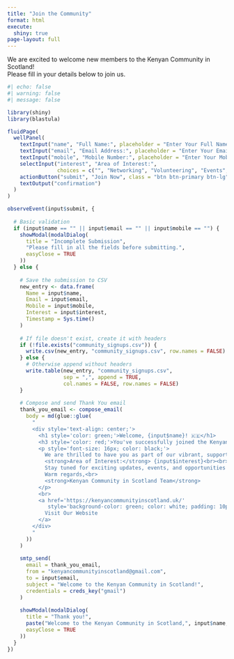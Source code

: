```yaml
---
title: "Join the Community"
format: html
execute:
  shiny: true
page-layout: full
---
```


We are excited to welcome new members to the Kenyan Community in Scotland!  
Please fill in your details below to join us.

```r
#| echo: false
#| warning: false
#| message: false

library(shiny)
library(blastula)

fluidPage(
  wellPanel(
    textInput("name", "Full Name:", placeholder = "Enter Your Full Name"),
    textInput("email", "Email Address:", placeholder = "Enter Your Email Address"),
    textInput("mobile", "Mobile Number:", placeholder = "Enter Your Mobile Number (e.g., +44 7522 XXX XXX)"),
    selectInput("interest", "Area of Interest:",
                choices = c("", "Networking", "Volunteering", "Events", "Sponsorship")),
    actionButton("submit", "Join Now", class = "btn btn-primary btn-lg"),
    textOutput("confirmation")
  )
)

observeEvent(input$submit, {
  
  # Basic validation
  if (input$name == "" || input$email == "" || input$mobile == "") {
    showModal(modalDialog(
      title = "Incomplete Submission",
      "Please fill in all the fields before submitting.",
      easyClose = TRUE
    ))
  } else {
    
    # Save the submission to CSV
    new_entry <- data.frame(
      Name = input$name,
      Email = input$email,
      Mobile = input$mobile,
      Interest = input$interest,
      Timestamp = Sys.time()
    )
    
    # If file doesn't exist, create it with headers
    if (!file.exists("community_signups.csv")) {
      write.csv(new_entry, "community_signups.csv", row.names = FALSE)
    } else {
      # Otherwise append without headers
      write.table(new_entry, "community_signups.csv",
                  sep = ",", append = TRUE,
                  col.names = FALSE, row.names = FALSE)
    }
    
    # Compose and send Thank You email
    thank_you_email <- compose_email(
      body = md(glue::glue(
        "
        <div style='text-align: center;'>
          <h1 style='color: green;'>Welcome, {input$name}! 🇰🇪</h1>
          <h3 style='color: red;'>You've successfully joined the Kenyan Community in Scotland!</h3>
          <p style='font-size: 16px; color: black;'>
            We are thrilled to have you as part of our vibrant, supportive, and inspiring community.<br><br>
            <strong>Area of Interest:</strong> {input$interest}<br><br>
            Stay tuned for exciting updates, events, and opportunities to engage with the community!<br><br>
            Warm regards,<br>
            <strong>Kenyan Community in Scotland Team</strong>
          </p>
          <br>
          <a href='https://kenyancommunityinscotland.uk/' 
             style='background-color: green; color: white; padding: 10px 20px; text-decoration: none; font-size: 18px; border-radius: 5px;'>
            Visit Our Website
          </a>
        </div>
        "
      ))
    )
    
    smtp_send(
      email = thank_you_email,
      from = "kenyancommunityinscotland@gmail.com",
      to = input$email,
      subject = "Welcome to the Kenyan Community in Scotland!",
      credentials = creds_key("gmail")
    )
    
    showModal(modalDialog(
      title = "Thank you!",
      paste("Welcome to the Kenyan Community in Scotland,", input$name, "!"),
      easyClose = TRUE
    ))
  }
})
```